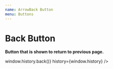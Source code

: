 ```yaml
---
name: ArrowBack Button
menu: Buttons
---
```



# Back Button

<Props of={ArrowBack} />

**Button that is shown to return to previous page.**

<Playground>
  <ArrowBack
    onBackClick={() => window.history.back()}
    history={window.history}
  />
</Playground>
